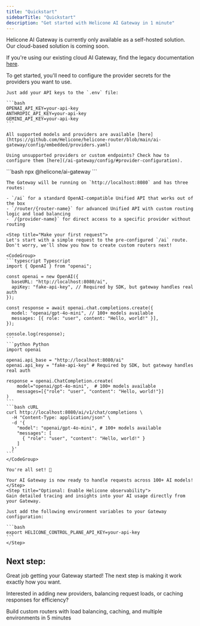 ```yaml
---
title: "Quickstart"
sidebarTitle: "Quickstart"
description: "Get started with Helicone AI Gateway in 1 minute"
---
```


<Note>
  Helicone AI Gateway is currently only available as a self-hosted solution. Our cloud-based solution is coming soon. 
  
  If you're using our existing cloud AI Gateway, find the legacy documentation [here](/features/advanced-usage/cloud-ai-gateway-overview).
</Note>

<Steps>
  <Step title="Configure provider secrets">
    To get started, you'll need to configure the provider secrets for the providers you want to use.

    Just add your API keys to the `.env` file:

    ```bash
    OPENAI_API_KEY=your-api-key
    ANTHROPIC_API_KEY=your-api-key
    GEMINI_API_KEY=your-api-key
    ```

    All supported models and providers are available [here](https://github.com/Helicone/helicone-router/blob/main/ai-gateway/config/embedded/providers.yaml)

    Using unsupported providers or custom endpoints? Check how to configure them [here](/ai-gateway/config/#provider-configuration).
  </Step>
  <Step title="Start the Gateway">
    ```bash
    npx @helicone/ai-gateway
    ```

    The Gateway will be running on `http://localhost:8080` and has three routes:

    - `/ai` for a standard OpenAI-compatible Unified API that works out of the box
    - `/router/{router-name}` for advanced Unified API with custom routing logic and load balancing
    - `/{provider-name}` for direct access to a specific provider without routing
  </Step>

    <Step title="Make your first request">
    Let's start with a simple request to the pre-configured `/ai` route. Don't worry, we'll show you how to create custom routers next!

    <CodeGroup>
    ```typescript Typescript
    import { OpenAI } from "openai";

    const openai = new OpenAI({
      baseURL: "http://localhost:8080/ai",
      apiKey: "fake-api-key", // Required by SDK, but gateway handles real auth
    });

    const response = await openai.chat.completions.create({
      model: "openai/gpt-4o-mini", // 100+ models available
      messages: [{ role: "user", content: "Hello, world!" }],
    });

    console.log(response);
    ```
    ```python Python
    import openai

    openai.api_base = "http://localhost:8080/ai"
    openai.api_key = "fake-api-key" # Required by SDK, but gateway handles real auth

    response = openai.ChatCompletion.create(
        model="openai/gpt-4o-mini",  # 100+ models available
        messages=[{"role": "user", "content": "Hello, world!"}]
    )
    ```
    ```bash cURL
    curl http://localhost:8080/ai/v1/chat/completions \
      -H "Content-Type: application/json" \
      -d '{
        "model": "openai/gpt-4o-mini", # 100+ models available
        "messages": [
          { "role": "user", "content": "Hello, world!" }
        ]
      }'
    ```
    </CodeGroup>

    You're all set! 🎉 
    
    Your AI Gateway is now ready to handle requests across 100+ AI models!
    </Step>
    <Step title="Optional: Enable Helicone observability">
    Gain detailed tracing and insights into your AI usage directly from your Gateway.
    
    Just add the following environment variables to your Gateway configuration:

    ```bash
    export HELICONE_CONTROL_PLANE_API_KEY=your-api-key
    ```
    </Step>
</Steps>

## Next step:

Great job getting your Gateway started! The next step is making it work exactly how you want.

Interested in adding new providers, balancing request loads, or caching responses for efficiency?

<Card title="Router Quickstart" href="/ai-gateway/router-quickstart">
    Build custom routers with load balancing, caching, and multiple environments in 5 minutes
</Card>
